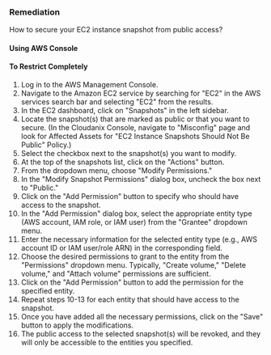 ### Remediation

How to secure your EC2 instance snapshot from public access?

#### Using AWS Console

#### To Restrict Completely

1. Log in to the AWS Management Console.
2. Navigate to the Amazon EC2 service by searching for "EC2" in the AWS services search bar and selecting "EC2" from the results.
3. In the EC2 dashboard, click on "Snapshots" in the left sidebar.
4. Locate the snapshot(s) that are marked as public or that you want to secure.
    (In the Cloudanix Console, navigate to "Misconfig" page and look for Affected Assets for "EC2 Instance Snapshots Should Not Be Public" Policy.)
5. Select the checkbox next to the snapshot(s) you want to modify.
6. At the top of the snapshots list, click on the "Actions" button.
7. From the dropdown menu, choose "Modify Permissions."
8. In the "Modify Snapshot Permissions" dialog box, uncheck the box next to "Public."
9. Click on the "Add Permission" button to specify who should have access to the snapshot.
10. In the "Add Permission" dialog box, select the appropriate entity type (AWS account, IAM role, or IAM user) from the "Grantee" dropdown menu.
11. Enter the necessary information for the selected entity type (e.g., AWS account ID or IAM user/role ARN) in the corresponding field.
12. Choose the desired permissions to grant to the entity from the "Permissions" dropdown menu. Typically, "Create volume," "Delete volume," and "Attach volume" permissions are sufficient.
13. Click on the "Add Permission" button to add the permission for the specified entity.
14. Repeat steps 10-13 for each entity that should have access to the snapshot.
15. Once you have added all the necessary permissions, click on the "Save" button to apply the modifications.
16. The public access to the selected snapshot(s) will be revoked, and they will only be accessible to the entities you specified.
